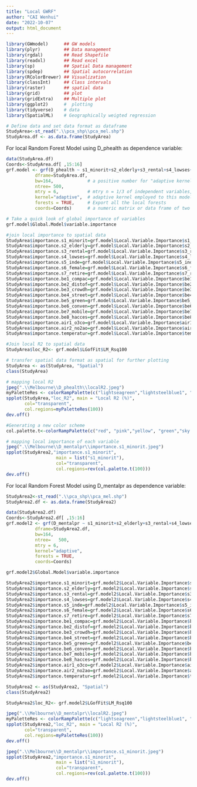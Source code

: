---
title: "Local GWRF"
author: "CAI Wenhui"
date: "2022-10-07"
output: html_document
---

```{r}
library(GWmodel)      ## GW models
library(plyr)         ## Data management
library(rgdal)        ## Read Shapefile
library(readxl)       ## Read excel
library(sp)           ## Spatial Data management
library(spdep)        ## Spatial autocorrelation
library(RColorBrewer) ## Visualization
library(classInt)     ## Class intervals
library(raster)       ## spatial data
library(grid)         ## plot
library(gridExtra)    ## Multiple plot
library(ggplot2)      #  plotting
library(tidyverse)    # data 
library(SpatialML)    # Geographically weigted regression
```

```{r}
# Define data and set data format as dataframe
StudyArea<-st_read(".\\pca_shp\\pca_mel.shp")
StudyArea.df <- as.data.frame(StudyArea)
```

For local Random Forest Model using D_phealth as dependence variable:

```{r}
data(StudyArea.df)
Coords<-StudyArea.df[ ,15:16]
grf.model <- grf(D_phealth ~ s1_minorit+s2_elderly+s3_rental+s4_lowses+s5_inde+s6_female+s7_retire+be1_compac+be2_distof+be3_crowdh+be4_street+be5_green+be6_conven+be7_mobile+be8_hacces+air1_o3co+air2_no2ao+temperatur, 
           dframe=StudyArea.df, 
           bw=164,             # a positive number for "adaptive kernel".
           ntree= 500, 
           mtry = 6,           # mtry n = 1/3 of independent variables, here we have 18 independent variables.
           kernel="adaptive",  # adaptive kernel employed to this model.
           forests = TRUE,     # Export all the local forests
           coords=Coords)      # a numeric matrix or data frame of two columns giving the X,Y coordinates of the observations
```

```{r}
# Take a quick look of global importance of variables
grf.model$Global.Model$variable.importance 
```

```{r}
#join local importance to spatial data
StudyArea$importance.s1_minorit=grf.model$Local.Variable.Importance$s1_minorit
StudyArea$importance.s2_elderly=grf.model$Local.Variable.Importance$s2_elderly
StudyArea$importance.s3_rental=grf.model$Local.Variable.Importance$s3_rental
StudyArea$importance.s4_lowses=grf.model$Local.Variable.Importance$s4_lowses
StudyArea$importance.s5_inde=grf.model$Local.Variable.Importance$s5_inde
StudyArea$importance.s6_female=grf.model$Local.Variable.Importance$s6_female
StudyArea$importance.s7_retire=grf.model$Local.Variable.Importance$s7_retire
StudyArea$importance.be1_compac=grf.model$Local.Variable.Importance$be1_compac
StudyArea$importance.be2_distof=grf.model$Local.Variable.Importance$be2_distof
StudyArea$importance.be3_crowdh=grf.model$Local.Variable.Importance$be3_crowdh
StudyArea$importance.be4_street=grf.model$Local.Variable.Importance$be4_street
StudyArea$importance.be5_green=grf.model$Local.Variable.Importance$be5_green
StudyArea$importance.be6_conven=grf.model$Local.Variable.Importance$be6_conven
StudyArea$importance.be7_mobile=grf.model$Local.Variable.Importance$be7_mobile
StudyArea$importance.be8_hacces=grf.model$Local.Variable.Importance$be8_hacces
StudyArea$importance.air1_o3co=grf.model$Local.Variable.Importance$air1_o3co
StudyArea$importance.air2_no2ao=grf.model$Local.Variable.Importance$air2_no2ao
StudyArea$importance.temperatur=grf.model$Local.Variable.Importance$temperatur
```

```{r}
#Join local R2 to spatial data
StudyArea$loc_R2<- grf.model$LGofFit$LM_Rsq100
```

```{r}
# transfer spatial data format as spatial for further plotting
StudyArea <- as(StudyArea, "Spatial")
class(StudyArea)
```

```{r}
# mapping local R2
jpeg(".\\Melbourne\\D_phealth\\localR2.jpeg")
myPaletteRes <- colorRampPalette(c("lightseagreen","lightsteelblue1", "moccasin","hotpink", "red"))
spplot(StudyArea,"loc_R2", main = "Local R2 (%)", 
       col="transparent",
       col.regions=myPaletteRes(100))
dev.off()
```

```{r}
#Generating a new color scheme
col.palette.t<-colorRampPalette(c("red", "pink","yellow", "green","sky blue",  "blue"),space="rgb",interpolate = "linear")
```

```{r}
# mapping local importance of each variable
jpeg(".\\Melbourne\\D_mentalpr\\importance.s1_minorit.jpeg")
spplot(StudyArea2,"importance.s1_minorit", 
                   main = list("s1_minorit"), 
                   col="transparent",
                   col.regions=rev(col.palette.t(100)))
dev.off()
```

For local Random Forest Model using D_mentalpr as dependence variable:

```{r}
StudyArea2<-st_read(".\\pca_shp\\pca_mel.shp")
StudyArea2.df <- as.data.frame(StudyArea2)
```

```{r}
data(StudyArea2.df)
Coords<-StudyArea2.df[ ,15:16]
grf.model2 <- grf(D_mentalpr ~ s1_minorit+s2_elderly+s3_rental+s4_lowses+s5_inde+s6_female+s7_retire+be1_compac+be2_distof+be3_crowdh+be4_street+be5_green+be6_conven+be7_mobile+be8_hacces+air1_o3co+air2_no2ao+temperatur, 
           dframe=StudyArea2.df, 
           bw=164,             
           ntree=   500, 
           mtry = 6,           
           kernel="adaptive",  
           forests = TRUE,     
           coords=Coords)      
```

```{r}
grf.model2$Global.Model$variable.importance 
```

```{r}
StudyArea2$importance.s1_minorit=grf.model2$Local.Variable.Importance$s1_minorit
StudyArea2$importance.s2_elderly=grf.model2$Local.Variable.Importance$s2_elderly
StudyArea2$importance.s3_rental=grf.model2$Local.Variable.Importance$s3_rental
StudyArea2$importance.s4_lowses=grf.model2$Local.Variable.Importance$s4_lowses
StudyArea2$importance.s5_inde=grf.model2$Local.Variable.Importance$s5_inde
StudyArea2$importance.s6_female=grf.model2$Local.Variable.Importance$s6_female
StudyArea2$importance.s7_retire=grf.model2$Local.Variable.Importance$s7_retire
StudyArea2$importance.be1_compac=grf.model2$Local.Variable.Importance$be1_compac
StudyArea2$importance.be2_distof=grf.model2$Local.Variable.Importance$be2_distof
StudyArea2$importance.be3_crowdh=grf.model2$Local.Variable.Importance$be3_crowdh
StudyArea2$importance.be4_street=grf.model2$Local.Variable.Importance$be4_street
StudyArea2$importance.be5_green=grf.model2$Local.Variable.Importance$be5_green
StudyArea2$importance.be6_conven=grf.model2$Local.Variable.Importance$be6_conven
StudyArea2$importance.be7_mobile=grf.model2$Local.Variable.Importance$be7_mobile
StudyArea2$importance.be8_hacces=grf.model2$Local.Variable.Importance$be8_hacces
StudyArea2$importance.air1_o3co=grf.model2$Local.Variable.Importance$air1_o3co
StudyArea2$importance.air2_no2ao=grf.model2$Local.Variable.Importance$air2_no2ao
StudyArea2$importance.temperatur=grf.model2$Local.Variable.Importance$temperatur
```

```{r}
StudyArea2 <- as(StudyArea2, "Spatial")
class(StudyArea2)
```

```{r}
StudyArea2$loc_R2<- grf.model2$LGofFit$LM_Rsq100
```

```{r}
jpeg(".\\Melbourne\\D_mentalpr\\localR2.jpeg")
myPaletteRes <- colorRampPalette(c("lightseagreen","lightsteelblue1", "moccasin","hotpink", "red"))
spplot(StudyArea2,"loc_R2", main = "Local R2 (%)", 
       col="transparent",
       col.regions=myPaletteRes(100))
dev.off()
```

```{r}
jpeg(".\\Melbourne\\D_mentalpr\\importance.s1_minorit.jpeg")
spplot(StudyArea2,"importance.s1_minorit", 
                   main = list("s1_minorit"), 
                   col="transparent",
                   col.regions=rev(col.palette.t(100)))
dev.off()
```
